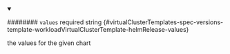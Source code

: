 
<details className="config-field" data-expandable="false" open>
<summary>

######## `values` <span className="config-field-required" data-required="false">required</span> <span className="config-field-type">string</span> <span className="config-field-default"></span> <span className="config-field-enum"></span> {#virtualClusterTemplates-spec-versions-template-workloadVirtualClusterTemplate-helmRelease-values}

the values for the given chart

</summary>



</details>
